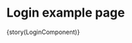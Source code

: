 

<Meta title="Pages/Login"
  component={LoginComponent}
/>

# Login example page 


<Preview>
  <Story 
    name='Login' 
    inline 
    parameters={params(LoginComponent)}
  >
    {story(LoginComponent)}
  </Story>
</Preview>